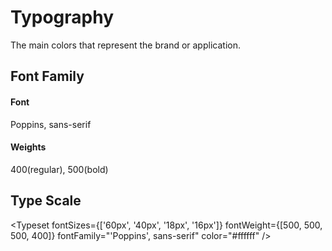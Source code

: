 
<Meta title="Themes/Typography" />

# Typography

The main colors that represent the brand or application.

## Font Family

#### Font

Poppins, sans-serif

#### Weights

400(regular), 500(bold)

## Type Scale

<Typeset
	fontSizes={['60px', '40px', '18px', '16px']}
	fontWeight={[500, 500, 500, 400]}
	fontFamily="'Poppins', sans-serif"
	color="#ffffff"
/>
